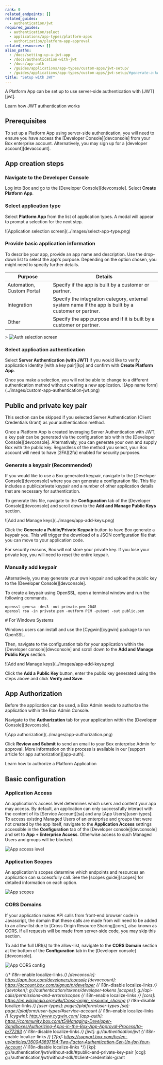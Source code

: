 ```yaml
---
rank: 0
related_endpoints: []
related_guides:
  - authentication/jwt
required_guides:
  - authentication/select
  - applications/app-types/platform-apps
  - authorization/platform-app-approval
related_resources: []
alias_paths:
  - /docs/setting-up-a-jwt-app
  - /docs/authentication-with-jwt
  - /docs/app-auth
  - /guides/applications/app-types/custom-apps/jwt-setup/
  - /guides/applications/app-types/custom-apps/jwt-setup/#generate-a-keypair-recommended
title: "Setup with JWT"
---
```

A Platform App can be set up to use server-side authentication with
[JWT][jwt].

<CTA to='g://authentication/jwt'>
  Learn how JWT authentication works
</CTA>

## Prerequisites

To set up a Platform App using server-side authentication, you will need to ensure
you have access the [Developer Console][devconsole] from your Box enterprise
account. Alternatively, you may sign up for a [developer account][devaccount].

## App creation steps

### Navigate to the Developer Console

Log into Box and go to the [Developer Console][devconsole].
Select **Create Platform App**.

### Select application type

Select **Platform App** from the list of application types. A modal will appear to
prompt a selection for the next step.

<ImageFrame border>
  ![Application selection screen](../images/select-app-type.png)
</ImageFrame>

### Provide basic application information

To describe your app, provide an app name and description.
Use the drop-down list to select the app's purpose. Depending on the option chosen, you might need to specify further details.

| Purpose | Details|
|------| --------|
|Automation, Custom Portal| Specify if the app is built by a customer or partner. |
|Integration|  Specify the integration category, external system name if the app is built by a customer or partner. |
|Other| Specify the app purpose and if it is built by a customer or partner. |

<ImageFrame border center width="300">>
  ![Auth selection screen](../images/custom-app-selection.png)</ImageFrame>

### Select application authentication

Select **Server Authentication (with JWT)** if you would like to verify
application identity [with a key pair][kp] and confirm with **Create Platform App**.

<Message warning>
Once you make a selection, you will not be able to change to a different
authentication method without creating a new application.
</Message>

<ImageFrame border width="300" center>
  ![App name form](../images/custom-app-authentication-jwt.png)
</ImageFrame>

## Public and private key pair

<Message>
  This section can be skipped if you selected Server Authentication
  (Client Credentials Grant) as your authentication method.
</Message>

Once a Platform App is created leveraging Server Authentication with JWT, a key
pair can be generated via the configuration tab within the
[Developer Console][devconsole]. Alternatively, you can generate your
own and supply Box with the public key. Regardless of the method you select,
your Box account will need to have [2FA][2fa] enabled for security purposes.

### Generate a keypair (Recommended)

If you would like to use a Box generated keypair, navigate to the
[Developer Console][devconsole] where you can generate a configuration file.
This file includes a public/private keypair and a number of other application
details that are necessary for authentication.

To generate this file, navigate to the **Configuration** tab of the
[Developer Console][devconsole] and scroll down to the
**Add and Manage Public Keys** section.

<ImageFrame border width="600" center>
  ![Add and Manage keys](../images/app-add-keys.png)
</ImageFrame>

Click the **Generate a Public/Private Keypair** button to have Box generate a
keypair you. This will trigger the download of a JSON configuration file that
you can move to your application code.

<Message danger>
  For security reasons, Box will not store your private key. If you lose your
  private key, you will need to reset the entire keypair.
</Message>

### Manually add keypair

Alternatively, you may generate your own keypair and upload the public key to
the [Developer Console][devconsole].

To create a keypair using OpenSSL, open a terminal window and run the
following commands.

```shell
openssl genrsa -des3 -out private.pem 2048
openssl rsa -in private.pem -outform PEM -pubout -out public.pem
```

<Message>
  # For Windows Systems

  Windows users can install and use the [Cygwin][cygwin] package to run OpenSSL.
</Message>

Then, navigate to the configuration tab for your application within the
[Developer console][devconsole] and scroll down to the
**Add and Manage Public Keys** section.

<ImageFrame border width="600" center>
  ![Add and Manage keys](../images/app-add-keys.png)
</ImageFrame>

Click the **Add a Public Key** button, enter the public key generated using the
steps above and click **Verify and Save**.

## App Authorization

Before the application can be used, a Box Admin needs to authorize the
application within the Box Admin Console.

Navigate to the **Authorization** tab for your application within the
[Developer Console][devconsole].

<ImageFrame border center>
  ![App authorization](../images/app-authorization.png)
</ImageFrame>

Click **Review and Submit** to send an email to your Box enterprise Admin for
approval. More information on this process is available in our
[support article for app authorization][app-auth].

<CTA to='g://authorization/platform-app-approval'>
  Learn how to authorize a Platform Application
</CTA>

## Basic configuration

### Application Access

An application's access level determines which users and content your app may
access. By default, an application can only successfully interact with the
content of its [Service Account][sa] and any [App Users][user-types].
To access existing Managed Users of an
enterprise and groups that were not created by
the app itself, navigate to the **Application Access**
settings accessible in the **Configuration** tab of the
[Developer console][devconsole] and set
to **App + Enterprise Access**. Otherwise access to such
Managed Users and groups will be blocked.

![App access level](../images/app-access-level.png)

### Application Scopes

An application's scopes determine which endpoints and resources an application
can successfully call. See the [scopes guide][scopes] for detailed information
on each option.

![App scopes](../images/app-scopes.png)

### CORS Domains

If your application makes API calls from front-end browser code in
Javascript, the domain that these calls are made from will need to be
added to an allow-list due to [Cross Origin Resource Sharing][cors],
also known as CORS. If all requests will be made from server-side code,
you may skip this section.

To add the full URI(s) to the allow-list, navigate to the **CORS Domain**
section at the bottom of the **Configuration** tab in the
[Developer console][devconsole].

![App CORS config](../images/app-cors.png)

{/* i18n-enable localize-links */}
[devconsole]: https://app.box.com/developers/console
[devaccount]: https://account.box.com/signup/n/developer
{/* i18n-disable localize-links */}
[devtoken]: g://authentication/tokens/developer-tokens
[scopes]: g://api-calls/permissions-and-errors/scopes
{/* i18n-enable localize-links */}
[cors]: https://en.wikipedia.org/wiki/Cross-origin_resource_sharing
{/* i18n-disable localize-links */}
[user-types]: page://platform/user-types
[sa]: page://platform/user-types/#service-account
{/* i18n-enable localize-links */}
[cygwin]: http://www.cygwin.com/
[app-auth]: https://community.box.com/t5/Managing-Developer-Sandboxes/Authorizing-Apps-in-the-Box-App-Approval-Process/ta-p/77293
{/* i18n-disable localize-links */}
[jwt]: g://authentication/jwt
{/* i18n-enable localize-links */}
[2fa]: https://support.box.com/hc/en-us/articles/360043697154-Two-Factor-Authentication-Set-Up-for-Your-Account
{/* i18n-disable localize-links */}
[kp]: g://authentication/jwt/without-sdk/#public-and-private-key-pair
[ccg]: g://authentication/jwt/without-sdk/#client-credentials-grant
